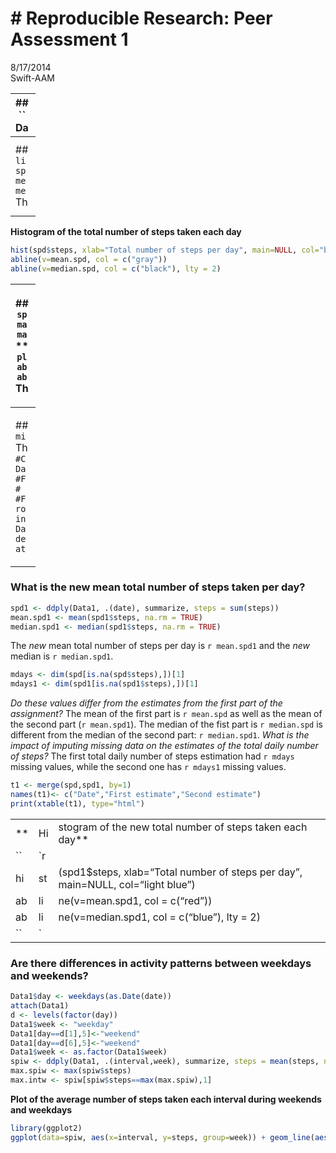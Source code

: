 # Reproducible Research: Peer Assessment 1    
=======================================================
8/17/2014      
Swift-AAM

- - -
### Loading and preprocessing the data
```r
Data <- read.csv("E:\\activity.csv", header=T)

```
```r
library(xtable)
#Set the output options for numbers
options(scipen = 9, digits = 3 )
print(xtable(summary(Data)), type="html")
```
- - -
### What is mean total number of steps taken per day?
```r
library(plyr)
spd <- ddply(Data, .(date), summarize, steps = sum(steps))
mean.spd <- mean(spd$steps, na.rm = TRUE)
median.spd <- median(spd$steps, na.rm = TRUE)
```
The mean total number of steps per day is `r mean.spd` and the median is `r median.spd`.
- - -
**Histogram of the total number of steps taken each day**
```r
hist(spd$steps, xlab="Total number of steps per day", main=NULL, col="blue")
abline(v=mean.spd, col = c("gray"))
abline(v=median.spd, col = c("black"), lty = 2)
```
- - -
### What is the average daily activity pattern?
```r
spi <- ddply(Data, .(interval), summarize, steps = mean(steps, na.rm=TRUE))
max.spi <- max(spi$steps)
max.int <- spi[spi$steps==max(max.spi),1]
```
**Plot of the average number of steps taken each interval**
```r
plot(spi$interval,spi$steps, ylab="Average number of steps per interval",xlab="Interval", main=NULL, type="l", lwd=2, col="green")
abline(h=max.spi, col = c("red"))
abline(v=max.int, col = c("black"))
```
The maximum number of steps per interval in average is `r max.spi` and corresponds to the interval `r max.int`.
- - -
### Imputing missing values
```r
miss <- dim(Data[is.na(Data$steps),])[1]
```
There are `r miss` rows with missing values.
```r
#Copy of Data
Data1 <- Data
#Filling na values with total steps means (Not good enough)
# replace(Data1$steps, is.na(Data1$steps), mean(Data1$steps, na.rm=T))
#Filling na values with interval's steps means (Much better)
row.names(spi)<- spi$interval
ind <- which(is.na(Data1$steps))
Data1[ind,1] <- spi[as.factor(Data1[ind,3]),2]
detach(Data)
attach(Data1)
```
- - -
### What is the new mean total number of steps taken per day?
```r
spd1 <- ddply(Data1, .(date), summarize, steps = sum(steps))
mean.spd1 <- mean(spd1$steps, na.rm = TRUE)
median.spd1 <- median(spd1$steps, na.rm = TRUE)
```
The *new* mean total number of steps per day is `r mean.spd1` and the *new* median is `r median.spd1`.
```r
mdays <- dim(spd[is.na(spd$steps),])[1]
mdays1 <- dim(spd1[is.na(spd1$steps),])[1]
```
*Do these values differ from the estimates from the first part of the assignment?*
The mean of the first part is `r mean.spd` as well as the mean of the second part (`r mean.spd1`). The median of the fist part is `r median.spd` is different from the median of the second part: `r median.spd1`.
*What is the impact of imputing missing data on the estimates of the total daily number of steps?*
The first total daily number of steps estimation had `r mdays` missing values, while the second one has `r mdays1` missing values.
```r
t1 <- merge(spd,spd1, by=1)
names(t1)<- c("Date","First estimate","Second estimate")
print(xtable(t1), type="html")
```
- - -
**Histogram of the new total number of steps taken each day**
```r
hist(spd1$steps, xlab="Total number of steps per day", main=NULL, col="light blue")
abline(v=mean.spd1, col = c("red"))
abline(v=median.spd1, col = c("blue"), lty = 2)
```
- - -
### Are there differences in activity patterns between weekdays and weekends?
```r
Data1$day <- weekdays(as.Date(date))
attach(Data1)
d <- levels(factor(day))
Data1$week <- "weekday"
Data1[day==d[1],5]<-"weekend"
Data1[day==d[6],5]<-"weekend"
Data1$week <- as.factor(Data1$week)
spiw <- ddply(Data1, .(interval,week), summarize, steps = mean(steps, na.rm=TRUE))
max.spiw <- max(spiw$steps)
max.intw <- spiw[spiw$steps==max(max.spiw),1]
```
**Plot of the average number of steps taken each interval during weekends and weekdays**
```r
library(ggplot2)
ggplot(data=spiw, aes(x=interval, y=steps, group=week)) + geom_line(aes(color=week))+ facet_wrap(~ week, nrow=2)
```